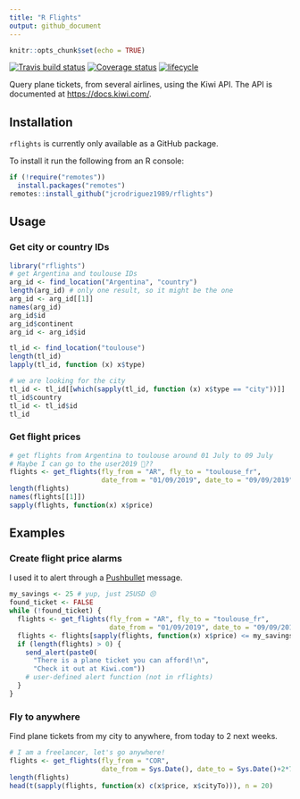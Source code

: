 ```yaml
---
title: "R Flights"
output: github_document
---
```


```r
knitr::opts_chunk$set(echo = TRUE)
```

[![Travis build status](https://travis-ci.org/jcrodriguez1989/rflights.svg?branch=master)](https://travis-ci.org/jcrodriguez1989/rflights)
[![Coverage status](https://codecov.io/gh/jcrodriguez1989/rflights/branch/master/graph/badge.svg)](https://codecov.io/github/jcrodriguez1989/rflights?branch=master)
[![lifecycle](https://img.shields.io/badge/lifecycle-maturing-blue.svg)](https://www.tidyverse.org/lifecycle/#maturing)

Query plane tickets, from several airlines, using the Kiwi API. The API is documented at [https://docs.kiwi.com/](https://docs.kiwi.com/).

## Installation

`rflights` is currently only available as a GitHub package.

To install it run the following from an R console:

```r
if (!require("remotes"))
  install.packages("remotes")
remotes::install_github("jcrodriguez1989/rflights")
```

## Usage

### Get city or country IDs

```r
library("rflights")
# get Argentina and toulouse IDs
arg_id <- find_location("Argentina", "country")
length(arg_id) # only one result, so it might be the one
arg_id <- arg_id[[1]]
names(arg_id)
arg_id$id
arg_id$continent
arg_id <- arg_id$id

tl_id <- find_location("toulouse")
length(tl_id)
lapply(tl_id, function (x) x$type)

# we are looking for the city
tl_id <- tl_id[[which(sapply(tl_id, function (x) x$type == "city"))]]
tl_id$country
tl_id <- tl_id$id
tl_id
```

### Get flight prices

```r
# get flights from Argentina to toulouse around 01 July to 09 July
# Maybe I can go to the user2019 🤔??
flights <- get_flights(fly_from = "AR", fly_to = "toulouse_fr",
                       date_from = "01/09/2019", date_to = "09/09/2019")
length(flights)
names(flights[[1]])
sapply(flights, function(x) x$price)
```

## Examples

### Create flight price alarms

I used it to alert through a [Pushbullet](https://www.pushbullet.com/) message.

```r
my_savings <- 25 # yup, just 25USD 😣
found_ticket <- FALSE
while (!found_ticket) {
  flights <- get_flights(fly_from = "AR", fly_to = "toulouse_fr",
                         date_from = "01/09/2019", date_to = "09/09/2019")
  flights <- flights[sapply(flights, function(x) x$price) <= my_savings]
  if (length(flights) > 0) {
    send_alert(paste0(
      "There is a plane ticket you can afford!\n",
      "Check it out at Kiwi.com"))
    # user-defined alert function (not in rflights)
  }
}
```

### Fly to anywhere

Find plane tickets from my city to anywhere, from today to 2 next weeks.

```r
# I am a freelancer, let's go anywhere!
flights <- get_flights(fly_from = "COR",
                       date_from = Sys.Date(), date_to = Sys.Date()+2*7)
length(flights)
head(t(sapply(flights, function(x) c(x$price, x$cityTo))), n = 20)
```
